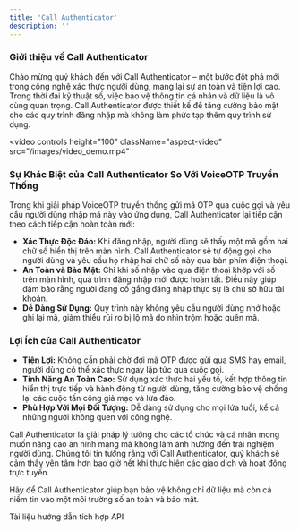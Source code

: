 ```yaml
---
title: 'Call Authenticator'
description: ''
---
```


### Giới thiệu về Call Authenticator

Chào mừng quý khách đến với Call Authenticator – một bước đột phá mới trong công nghệ xác thực người dùng, mang lại sự an toàn và tiện lợi cao. Trong thời đại kỹ thuật số, việc bảo vệ thông tin cá nhân và dữ liệu là vô cùng quan trọng. Call Authenticator được thiết kế để tăng cường bảo mật cho các quy trình đăng nhập mà không làm phức tạp thêm quy trình sử dụng.

<video
  controls
  height="100"
  className="aspect-video"
  src="/images/video_demo.mp4"
></video>

### Sự Khác Biệt của Call Authenticator So Với VoiceOTP Truyền Thống

Trong khi giải pháp VoiceOTP truyền thống gửi mã OTP qua cuộc gọi và yêu cầu người dùng nhập mã này vào ứng dụng, Call Authenticator lại tiếp cận theo cách tiếp cận hoàn toàn mới:
- **Xác Thực Độc Đáo:** Khi đăng nhập, người dùng sẽ thấy một mã gồm hai chữ số hiển thị trên màn hình. Call Authenticator sẽ tự động gọi cho người dùng và yêu cầu họ nhập hai chữ số này qua bàn phím điện thoại.
- **An Toàn và Bảo Mật:** Chỉ khi số nhập vào qua điện thoại khớp với số trên màn hình, quá trình đăng nhập mới được hoàn tất. Điều này giúp đảm bảo rằng người đang cố gắng đăng nhập thực sự là chủ sở hữu tài khoản.
- **Dễ Dàng Sử Dụng:** Quy trình này không yêu cầu người dùng nhớ hoặc ghi lại mã, giảm thiểu rủi ro bị lộ mã do nhìn trộm hoặc quên mã.

### Lợi Ích của Call Authenticator

- **Tiện Lợi:** Không cần phải chờ đợi mã OTP được gửi qua SMS hay email, người dùng có thể xác thực ngay lập tức qua cuộc gọi.
- **Tính Năng An Toàn Cao:** Sử dụng xác thực hai yếu tố, kết hợp thông tin hiển thị trực tiếp và hành động từ người dùng, tăng cường bảo vệ chống lại các cuộc tấn công giả mạo và lừa đảo.
- **Phù Hợp Với Mọi Đối Tượng:** Dễ dàng sử dụng cho mọi lứa tuổi, kể cả những người không quen với công nghệ.

Call Authenticator là giải pháp lý tưởng cho các tổ chức và cá nhân mong muốn nâng cao an ninh mạng mà không làm ảnh hưởng đến trải nghiệm người dùng. Chúng tôi tin tưởng rằng với Call Authenticator, quý khách sẽ cảm thấy yên tâm hơn bao giờ hết khi thực hiện các giao dịch và hoạt động trực tuyến.

Hãy để Call Authenticator giúp bạn bảo vệ không chỉ dữ liệu mà còn cả niềm tin vào một môi trường số an toàn và bảo mật.

<CardGroup cols={2}>
  <Card
    title="Tài liệu API"
    icon="code"
    href="/api-reference"
  >
    Tài liệu hướng dẫn tích hợp API
  </Card>
</CardGroup>
